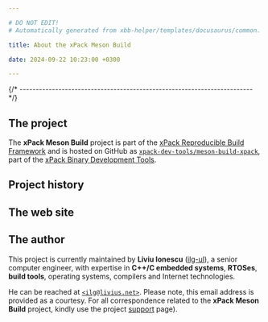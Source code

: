 ```yaml
---

# DO NOT EDIT!
# Automatically generated from xbb-helper/templates/docusaurus/common.

title: About the xPack Meson Build

date: 2024-09-22 10:23:00 +0300

---
```



{/* ------------------------------------------------------------------------ */}

## The project

The **xPack Meson Build** project is part of the
[xPack Reproducible Build Framework](https://xpack.github.io)
and is hosted on GitHub as
[`xpack-dev-tools/meson-build-xpack`](https://github.com/xpack-dev-tools/meson-build-xpack),
part of the [xPack Binary Development Tools](https://github.com/xpack-dev-tools/).

<MoreIntro/>

## Project history

<History/>

## The web site

<Website/>

## The author

This project is currently maintained by **Liviu Ionescu**
([ilg-ul](https://github.com/ilg-ul)),
a senior computer engineer, with expertise in **C++/C embedded systems**,
**RTOSes**, **build tools**, operating systems, compilers
and Internet technologies.

He can be reached at [`<ilg@livius.net>`](mailto:ilg@livius.net).
Please note, this email address is provided as a courtesy.
For all correspondence related to the **xPack Meson Build**
project, kindly use the project [support](/docs/support/) page).
